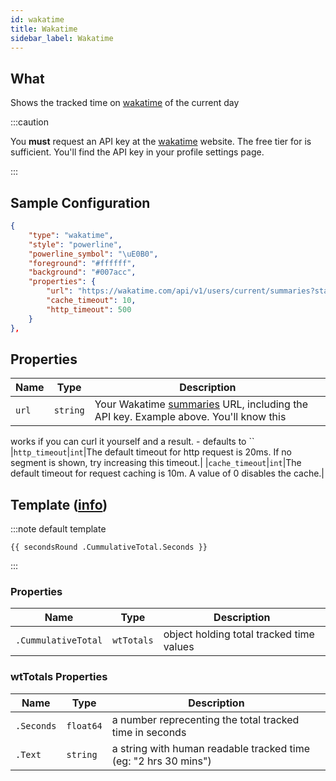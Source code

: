 ```yaml
---
id: wakatime
title: Wakatime
sidebar_label: Wakatime
---
```


## What

Shows the tracked time on [wakatime][wt] of the current day

:::caution

You **must** request an API key at the [wakatime][wt] website.
The free tier for is sufficient. You'll find the API key in your profile settings page.

:::

## Sample Configuration

```json
{
    "type": "wakatime",
    "style": "powerline",
    "powerline_symbol": "\uE0B0",
    "foreground": "#ffffff",
    "background": "#007acc",
    "properties": {
        "url": "https://wakatime.com/api/v1/users/current/summaries?start=today&end=today&api_key=API_KEY",
        "cache_timeout": 10,
        "http_timeout": 500
    }
},
```

## Properties

| Name  | Type     | Description                                                                                         |
| ----- | -------- | --------------------------------------------------------------------------------------------------- |
| `url` | `string` | Your Wakatime [summaries][wk-summaries] URL, including the API key. Example above. You'll know this |

works if you can curl it yourself and a result. - defaults to `` |`http_timeout`|`int`|The default timeout for http request is 20ms. If no segment is shown, try increasing this timeout.| |`cache_timeout`|`int`|The default timeout for request caching is 10m. A value of 0 disables the cache.|

## Template ([info][templates])

:::note default template

```template
{{ secondsRound .CummulativeTotal.Seconds }}
```

:::

### Properties

| Name                | Type       | Description                              |
| ------------------- | ---------- | ---------------------------------------- |
| `.CummulativeTotal` | `wtTotals` | object holding total tracked time values |

### wtTotals Properties

| Name       | Type      | Description                                                     |
| ---------- | --------- | --------------------------------------------------------------- |
| `.Seconds` | `float64` | a number reprecenting the total tracked time in seconds         |
| `.Text`    | `string`  | a string with human readable tracked time (eg: "2 hrs 30 mins") |

[wt]: https://wakatime.com
[wk-summaries]: https://wakatime.com/developers#summaries
[templates]: /docs/configuration/templates
